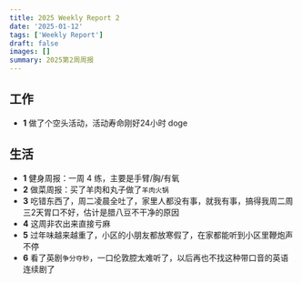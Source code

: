 ```yaml
---
title: 2025 Weekly Report 2
date: '2025-01-12'
tags: ['Weekly Report']
draft: false
images: []
summary: 2025第2周周报
---
```


<TOCInline toc={props.toc}/>

## 工作

- **1** 做了个空头活动，活动寿命刚好24小时 doge




## 生活

- **1** 健身周报：一周 4 练，主要是手臂/胸/有氧
- **2** 做菜周报：买了羊肉和丸子做了`羊肉火锅`
- **3** 吃错东西了，周二凌晨全吐了，家里人都没有事，就我有事，搞得我周二周三2天胃口不好，估计是腊八豆不干净的原因
- **4** 这周非农出来直接亏麻
- **5** 过年味越来越重了，小区的小朋友都放寒假了，在家都能听到小区里鞭炮声不停
- **6** 看了英剧`争分夺秒`，一口伦敦腔太难听了，以后再也不找这种带口音的英语连续剧了




















